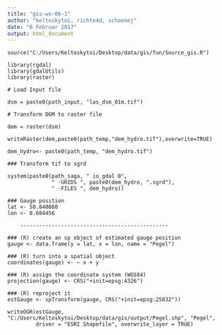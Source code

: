 ```yaml
---
title: "gis-ws-06-1"
author: "keltoskytoi, richte4d, schoenej"
date: "6 Februar 2017"
output: html_document
---
```


```
source("C:/Users/Keltoskytoi/Desktop/data/gis/fun/Source_gis.R")

library(rgdal)
library(gdalUtils) 
library(raster)

# Load Input file

dsm = paste0(path_input, "las_dsm_01m.tif")

# Transform DGM to raster file 

dem = raster(dsm)

writeRaster(dem,paste0(path_temp,"dem_hydro.tif"),overwrite=TRUE)

dem_hydro<- paste0(path_temp, "dem_hydro.tif")

### Transform tif to sgrd

system(paste0(path_saga, " io_gdal 0", 
              " -GRIDS ", paste0(dem_hydro, ".sgrd"), 
              " -FILES ", dem_hydro))

### Gauge position
lat <- 50.840860
lon <- 8.684456

    -----------------------------------------------

### (R) create an sp object of estimated gauge position
gauge <- data.frame(y = lat, x = lon, name = "Pegel")

### (R) turn into a spatial object
coordinates(gauge) <- ~ x + y

### (R) assign the coordinate system (WGS84)
projection(gauge) <- CRS("+init=epsg:4326")

### (R) reproject it
estGauge <- spTransform(gauge, CRS("+init=epsg:25832"))

writeOGR(estGauge, "C:/Users/Keltoskytoi/Desktop/data/gis/output/Pegel.shp", "Pegel", 
         driver = "ESRI Shapefile", overwrite_layer = TRUE)


```
